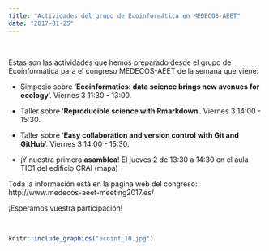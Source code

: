 ```yaml
---
title: "Actividades del grupo de Ecoinformática en MEDECOS-AEET"
date: "2017-01-25"
---
```


<br>

Estas son las actividades que hemos preparado desde el grupo de Ecoinformática para el congreso MEDECOS-AEET de la semana que viene:

- Simposio sobre ‘**Ecoinformatics: data science brings new avenues for ecology**’. Viernes 3 11:30 - 13:00.

- Taller sobre ‘**Reproducible science with Rmarkdown**’. Viernes 3 14:00 - 15:30.

- Taller sobre ‘**Easy collaboration and version control with Git and GitHub**’. Viernes 3 14:00 - 15:30.

- ¡Y nuestra primera **asamblea**! El jueves 2 de 13:30 a 14:30 en el aula TIC1 del edificio CRAI (mapa)

Toda la información está en la página web del congreso: http://www.medecos-aeet-meeting2017.es/

¡Esperamos vuestra participación!


<br>

```r
knitr::include_graphics("ecoinf_10.jpg")
```


